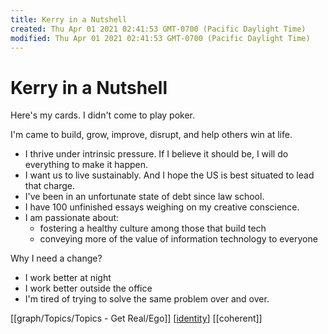 ```yaml
---
title: Kerry in a Nutshell
created: Thu Apr 01 2021 02:41:53 GMT-0700 (Pacific Daylight Time)
modified: Thu Apr 01 2021 02:41:53 GMT-0700 (Pacific Daylight Time)
---
```

# Kerry in a Nutshell

Here's my cards. I didn't come to play poker.

I'm came to build, grow, improve, disrupt, and help others win at life.

* I thrive under intrinsic pressure. If I believe it should be, I will do everything to make it happen.
* I want us to live sustainably. And I hope the US is best situated to lead that charge.
* I've been in an unfortunate state of debt since law school.
* I have 100 unfinished essays weighing on my creative conscience.
* I am passionate about:
	* fostering a healthy culture among those that build tech
	* conveying more of the value of information technology to everyone

Why I need a change?
* I work better at night
* I work better outside the office
* I'm tired of trying to solve the same problem over and over.

[[graph/Topics/Topics - Get Real/Ego]] [[identity]] [[coherent]]

[//begin]: # "Autogenerated link references for markdown compatibility"
[identity]: ../../areas/get-real/identity "identity"
[//end]: # "Autogenerated link references"